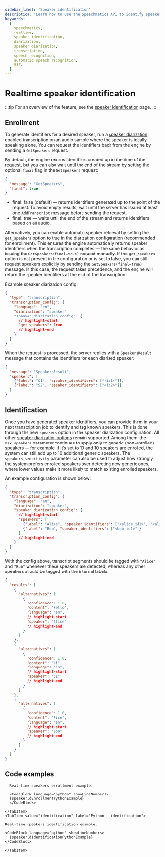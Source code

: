 ```yaml
---
sidebar_label: 'Speaker identification'
description: "Learn how to use the Speechmatics API to identify speakers in real-time"
keywords:
  [
    speechmatics,
    realtime,
    speaker identification,
    diarization,
    speaker diarization,
    transcription,
    speech recognition,
    automatic speech recognition,
    asr,
  ]
---
```



# Realtime speaker identification

:::tip
For an overview of the feature, see the [speaker identification](../features/speaker-identification.mdx) page.
:::

## Enrollment

To generate identifiers for a desired speaker, run a [speaker diarization](../features/diarization.mdx#diarization-modes) enabled transcription on an audio sample where the speaker is ideally speaking alone.
You can request the identifiers back from the engine by sending a `GetSpeakers` request.

By default, the engine returns identifiers created up to the time of the request, but you can also wait until the end of the stream by setting the optional `final` flag in the `GetSpeakers` request:

```json
{
  "message": "GetSpeakers",
  "final": true
}
```

- final: false (default) — returns identifiers generated up to the point of the request. To avoid empty results, wait until the server has issued at least one `AddTranscript` message before sending the request.
- final: true — waits until the end of the stream and returns identifiers based on all audio.

Alternatively, you can enable automatic speaker retrieval by setting the `get_speakers` option to true in the diarization configuration (recommended for enrollment). This ensures the engine automatically returns speaker identifiers when the transcription completes — the same behavior as issuing the `GetSpeakers(final=true)` request manually. If the `get_speakers` option is not present in the configuration or is set to false, you can still request speakers explicitly by sending the `GetSpeakers(final=true)` message. In this case, the request takes precedence, and the engine will return the speaker identifiers at the end of the transcription.

Example speaker diarization config:

```json
{
  "type": "transcription",
  "transcription_config": {
    "language": "en",
    "diarization": "speaker"
    "speaker_diarization_config": {
      // highlight-start
      "get_speakers": True
      // highlight-end
    }
  }
}
```

When the request is processed, the server replies with a `SpeakersResult` message that contains the identifiers for each diarized speaker:

```json
{
  "message": "SpeakersResult",
  "speakers": [
    {"label": "S1", "speaker_identifiers": ["<id1>"]},
    {"label": "S2", "speaker_identifiers": ["<id2>"]}
  ]
}
```

## Identification

Once you have generated speaker identifiers, you can provide them in your next transcription job to identify and tag known speakers. This is done through the new `speakers` option in the speaker diarization configuration. All other [speaker diarization options](realtime_diarization.mdx#configuration) remain supported. Among them, the `max_speakers` parameter continues to apply only to generic (non-enrolled) speakers — for example, if it’s set to 10 and 10 speakers are enrolled, the system can still add up to 10 additional generic speakers. The `speakers_sensitivity` parameter can also be used to adjust how strongly the system prefers enrolled speakers over detecting new generic ones, where lower values make it more likely to match existing enrolled speakers.

An example configuration is shown below:

```json
{
  "type": "transcription",
  "transcription_config": {
    "language": "en",
    "diarization": "speaker",
    "speaker_diarization_config": {
      // highlight-start
      "speakers": [
        {"label": "Alice", "speaker_identifiers": ["<alice_id1>", "<alice_id2>"]},
        {"label": "Bob", "speaker_identifiers": ["<bob_id1>"]}
      ]
      // highlight-end
    }
  }
}
```

With the config above, transcript segments should be tagged with `"Alice"` and `"Bob"` whenever these speakers are detected, whereas any other speakers should be tagged with the internal labels:

```json
{
  "results": [
    {
      "alternatives": [
        {
          "confidence": 1.0,
          "content": "Hello",
          "language": "en",
          // highlight-start
          "speaker": "Alice"
          // highlight-end
        }
      ]
    },
    {
      "alternatives": [
        {
          "confidence": 1.0,
          "content": "Hi",
          "language": "en",
          // highlight-start
          "speaker": "S1"
          // highlight-end
        }
      ]
    },
    {
      "alternatives": [
        {
          "confidence": 1.0,
          "content": "Nice",
          "language": "en",
          // highlight-start
          "speaker": "Bob"
          // highlight-end
        }
      ]
    }
  ]
}
```

## Code examples

<Tabs groupId="speaker-id-examples">
    <TabItem value="enrollment" label="Python - enrollment">

      Real-time speakers enrollment example.

      <CodeBlock language="python" showLineNumbers>
      {speakerIdEnrollmentPythonExample}
      </CodeBlock>

    </TabItem>
    <TabItem value="identification" label="Python - identification">

    Real-time speakers identification example.

    <CodeBlock language="python" showLineNumbers>
      {speakerIdIdentificationPythonExample}
    </CodeBlock>

    </TabItem>
</Tabs>